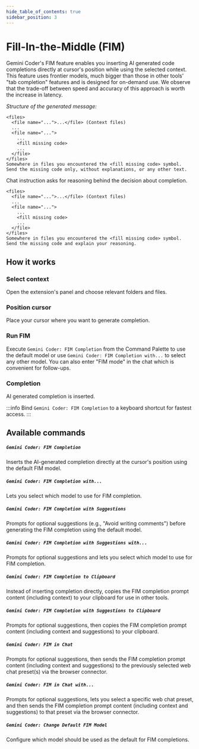 ```yaml
---
hide_table_of_contents: true
sidebar_position: 3
---
```



# Fill-In-the-Middle (FIM)

Gemini Coder's FIM feature enables you inserting AI generated code completions directly at cursor's position while using the selected context. This feature uses frontier models, much bigger than those in other tools' "tab completion" features and is designed for on-demand use. We observe that the trade-off between speed and accuracy of this approach is worth the increase in latency.

_Structure of the generated message:_

<Tabs groupId="fim-message-structure">
  <TabItem value="api" label="API">

```
<files>
  <file name="...">...</file> (Context files)
  ...
  <file name="...">
    ...
    <fill missing code>
    ...
  </file>
</files>
Somewhere in files you encountered the <fill missing code> symbol. Send the missing code only, without explanations, or any other text.
```

  </TabItem>
  <TabItem value="chat" label="CHAT">

Chat instruction asks for reasoning behind the decision about completion.

```
<files>
  <file name="...">...</file> (Context files)
  ...
  <file name="...">
    ...
    <fill missing code>
    ...
  </file>
</files>
Somewhere in files you encountered the <fill missing code> symbol. Send the missing code and explain your reasoning.
```

  </TabItem>
</Tabs>

## How it works

### Select context

Open the extension's panel and choose relevant folders and files.

### Position cursor

Place your cursor where you want to generate completion.

### Run FIM

Execute `Gemini Coder: FIM Completion` from the Command Palette to use the default model or use `Gemini Coder: FIM Completion with...` to select any other model. You can also enter "FIM mode" in the chat which is convenient for follow-ups.

### Completion

AI generated completion is inserted.

:::info
Bind `Gemini Coder: FIM Completion` to a keyboard shortcut for fastest access.
:::

## Available commands

##### `Gemini Coder: FIM Completion`

Inserts the AI-generated completion directly at the cursor's position using the default FIM model.

##### `Gemini Coder: FIM Completion with...`

Lets you select which model to use for FIM completion.

##### `Gemini Coder: FIM Completion with Suggestions`

Prompts for optional suggestions (e.g., "Avoid writing comments") before generating the FIM completion using the default model.

##### `Gemini Coder: FIM Completion with Suggestions with...`

Prompts for optional suggestions and lets you select which model to use for FIM completion.

##### `Gemini Coder: FIM Completion to Clipboard`

Instead of inserting completion directly, copies the FIM completion prompt content (including context) to your clipboard for use in other tools.

##### `Gemini Coder: FIM Completion with Suggestions to Clipboard`

Prompts for optional suggestions, then copies the FIM completion prompt content (including context and suggestions) to your clipboard.

##### `Gemini Coder: FIM in Chat`

Prompts for optional suggestions, then sends the FIM completion prompt content (including context and suggestions) to the previously selected web chat preset(s) via the browser connector.

##### `Gemini Coder: FIM in Chat with...`

Prompts for optional suggestions, lets you select a specific web chat preset, and then sends the FIM completion prompt content (including context and suggestions) to that preset via the browser connector.

##### `Gemini Coder: Change Default FIM Model`

Configure which model should be used as the default for FIM completions.
